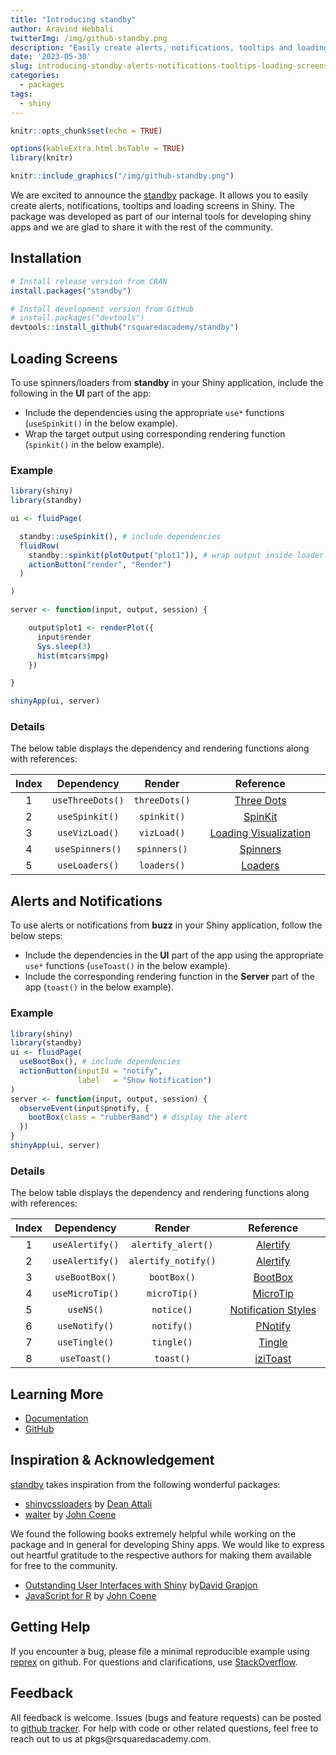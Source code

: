 ```yaml
---
title: "Introducing standby"
author: Aravind Hebbali
twitterImg: /img/github-standby.png
description: "Easily create alerts, notifications, tooltips and loading screens in Shiny"
date: '2023-05-30'
slug: introducing-standby-alerts-notifications-tooltips-loading-screens-shiny
categories:
  - packages
tags:
  - shiny
---
```


```r
knitr::opts_chunk$set(echo = TRUE)
```

```r
options(kableExtra.html.bsTable = TRUE)
library(knitr)
```

```r
knitr::include_graphics("/img/github-standby.png")
```

We are excited to announce the [standby](https://standby.rsquaredacademy.com) package. It allows you to easily create alerts, notifications, tooltips and loading screens in Shiny. The package was developed as part of our internal tools for developing shiny apps and we are glad to share it with the rest of the community. 

## Installation

```r
# Install release version from CRAN
install.packages("standby")

# Install development version from GitHub
# install.packages("devtools")
devtools::install_github("rsquaredacademy/standby")
```

## Loading Screens

To use spinners/loaders from **standby** in your Shiny application, include the 
following in the **UI** part of the app:

- Include the dependencies using the appropriate `use*` functions 
(`useSpinkit()` in the below example).
- Wrap the target output using corresponding rendering function 
(`spinkit()` in the below example).

### Example

```r
library(shiny)
library(standby)

ui <- fluidPage(

  standby::useSpinkit(), # include dependencies
  fluidRow(
    standby::spinkit(plotOutput("plot1")), # wrap output inside loader
    actionButton("render", "Render")
  )

)

server <- function(input, output, session) {

    output$plot1 <- renderPlot({
      input$render
      Sys.sleep(3)
      hist(mtcars$mpg)
    })

}

shinyApp(ui, server)
```

### Details

The below table displays the dependency and rendering functions along with references:

| Index 	|    Dependency    	|     Render    	|                                 Reference                                	|
|:-----:	|:----------------:	|:-------------:	|:------------------------------------------------------------------------:	|
|   1   	| `useThreeDots()` 	| `threeDots()` 	|             [Three Dots](https://github.com/nzbin/three-dots)            	|
|   2   	|  `useSpinkit()`  	|  `spinkit()`  	|             [SpinKit](https://github.com/tobiasahlin/SpinKit)            	|
|   3   	|  `useVizLoad()`  	|  `vizLoad()`  	| [Loading Visualization](https://github.com/RIDICS/Loading-Visualization) 	|
|   4   	|  `useSpinners()` 	|  `spinners()` 	|            [Spinners](https://github.com/lukehaas/css-loaders)           	|
|   5   	|  `useLoaders()`  	|  `loaders()`  	|          [Loaders](https://github.com/raphaelfabeni/css-loader)          	|


## Alerts and Notifications

To use alerts or notifications from **buzz** in your Shiny application, follow the below steps:

- Include the dependencies in the **UI** part of the app using the appropriate
`use*` functions (`useToast()` in the below example).
- Include the corresponding rendering function in the **Server** part of the 
app (`toast()` in the below example).

### Example

```r
library(shiny)
library(standby)
ui <- fluidPage(
  useBootBox(), # include dependencies
  actionButton(inputId = "notify",
               label   = "Show Notification")
)
server <- function(input, output, session) {
  observeEvent(input$pnotify, {
    bootBox(class = "rubberBand") # display the alert
  })
}
shinyApp(ui, server)
```

### Details

The below table displays the dependency and rendering functions along with references:

| Index 	|    Dependency   	|        Render       	|                                  Reference                                  	|
|:-----:	|:---------------:	|:-------------------:	|:---------------------------------------------------------------------------:	|
|   1   	| `useAlertify()` 	|  `alertify_alert()` 	| [Alertify](https://github.com/MohammadYounes/AlertifyJS)                    	|
|   2   	| `useAlertify()` 	| `alertify_notify()` 	| [Alertify](https://github.com/MohammadYounes/AlertifyJS)                    	|
|   3   	|  `useBootBox()` 	|     `bootBox()`     	| [BootBox](https://github.com/bootboxjs/bootbox)                             	|
|   4   	| `useMicroTip()` 	|     `microTip()`    	| [MicroTip](https://github.com/ghosh/microtip)                               	|
|   5   	|    `useNS()`    	|      `notice()`     	| [Notification Styles](https://tympanus.net/Development/NotificationStyles/) 	|
|   6   	|  `useNotify()`  	|      `notify()`     	| [PNotify](https://github.com/sciactive/pnotify)                             	|
|   7   	|  `useTingle()`  	|      `tingle()`     	| [Tingle](https://github.com/robinparisi/tingle)                             	|
|   8   	|   `useToast()`  	|      `toast()`      	| [iziToast](https://github.com/marcelodolza/iziToast)                        	|


## Learning More

- [Documentation](https://standby.rsquaredacademy.com)
- [GitHub](https://github.com/rsquaredacademy/standby)

## Inspiration & Acknowledgement

[standby](https://standby.rsquaredacademy.com) takes inspiration from the following wonderful packages:

- [shinycssloaders](https://github.com/daattali/shinycssloaders) by [Dean Attali](https://github.com/daattali)
- [waiter](https://github.com/JohnCoene/waiter) by [John Coene](https://john-coene.com/)

We found the following books extremely helpful while working on the package and in general for developing Shiny apps. We would like to express out heartful gratitude to the respective authors for making them available for free to the community.

- [Outstanding User Interfaces with Shiny](https://unleash-shiny.rinterface.com/index.html) by[David Granjon](https://github.com/DivadNojnarg)
- [JavaScript for R](https://book.javascript-for-r.com/) by [John Coene](https://john-coene.com/)

## Getting Help

If you encounter a bug, please file a minimal reproducible example using 
[reprex](https://reprex.tidyverse.org/index.html) on github. For questions and clarifications, 
use [StackOverflow](https://stackoverflow.com/).

## Feedback

All feedback is welcome. Issues (bugs and feature requests) can be posted to 
[github tracker](https://github.com/rsquaredacademy/standby/issues).
For help with code or other related questions, feel free to reach out to us
at pkgs@rsquaredacademy.com.